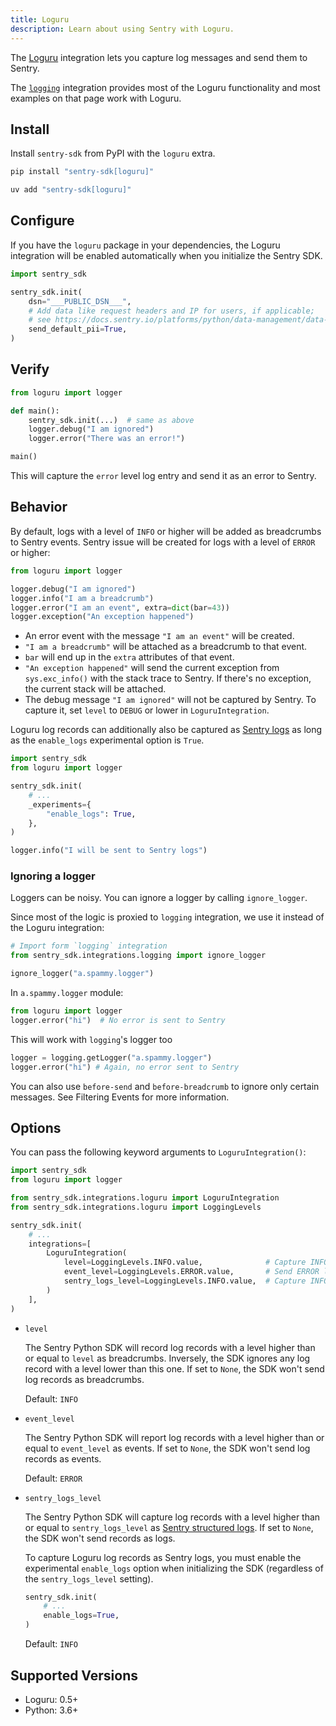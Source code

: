 ```yaml
---
title: Loguru
description: Learn about using Sentry with Loguru.
---
```


The [Loguru](https://github.com/Delgan/loguru#readme) integration lets you capture log messages and send them to Sentry.

The [`logging`](/platforms/python/integrations/logging) integration provides most of the Loguru functionality and most examples on that page work with Loguru.

## Install

Install `sentry-sdk` from PyPI with the `loguru` extra.

```bash {tabTitle:pip}
pip install "sentry-sdk[loguru]"
```

```bash {tabTitle:uv}
uv add "sentry-sdk[loguru]"
```

## Configure

If you have the `loguru` package in your dependencies, the Loguru integration will be enabled automatically when you initialize the Sentry SDK.

```python
import sentry_sdk

sentry_sdk.init(
    dsn="___PUBLIC_DSN___",
    # Add data like request headers and IP for users, if applicable;
    # see https://docs.sentry.io/platforms/python/data-management/data-collected/ for more info
    send_default_pii=True,
)
```

## Verify

```python
from loguru import logger

def main():
    sentry_sdk.init(...)  # same as above
    logger.debug("I am ignored")
    logger.error("There was an error!")

main()
```

This will capture the `error` level log entry and send it as an error to Sentry.

## Behavior

By default, logs with a level of `INFO` or higher will be added as breadcrumbs to Sentry events. Sentry issue will be created for logs with a level of `ERROR` or higher:

```python
from loguru import logger

logger.debug("I am ignored")
logger.info("I am a breadcrumb")
logger.error("I am an event", extra=dict(bar=43))
logger.exception("An exception happened")
```

- An error event with the message `"I am an event"` will be created.
- `"I am a breadcrumb"` will be attached as a breadcrumb to that event.
- `bar` will end up in the `extra` attributes of that event.
- `"An exception happened"` will send the current exception from `sys.exc_info()` with the stack trace to Sentry. If there's no exception, the current stack will be attached.
- The debug message `"I am ignored"` will not be captured by Sentry. To capture it, set `level` to `DEBUG` or lower in `LoguruIntegration`.

Loguru log records can additionally also be captured as [Sentry logs](/platforms/python/logs/) as long as the `enable_logs` experimental option is `True`.

```python
import sentry_sdk
from loguru import logger

sentry_sdk.init(
    # ...
    _experiments={
        "enable_logs": True,
    },
)

logger.info("I will be sent to Sentry logs")
```

### Ignoring a logger

Loggers can be noisy. You can ignore a logger by calling `ignore_logger`.

Since most of the logic is proxied to `logging` integration, we use it instead of the Loguru integration:

```python
# Import form `logging` integration
from sentry_sdk.integrations.logging import ignore_logger

ignore_logger("a.spammy.logger")
```

In `a.spammy.logger` module:

```python
from loguru import logger
logger.error("hi")  # No error is sent to Sentry
```

This will work with `logging`'s logger too

```python
logger = logging.getLogger("a.spammy.logger")
logger.error("hi") # Again, no error sent to Sentry
```

You can also use `before-send` and `before-breadcrumb` to ignore only certain messages. See <PlatformLink to="/configuration/filtering/">Filtering Events</PlatformLink> for more information.

## Options

You can pass the following keyword arguments to `LoguruIntegration()`:

```python
import sentry_sdk
from loguru import logger

from sentry_sdk.integrations.loguru import LoguruIntegration
from sentry_sdk.integrations.loguru import LoggingLevels

sentry_sdk.init(
    # ...
    integrations=[
        LoguruIntegration(
            level=LoggingLevels.INFO.value,              # Capture INFO and above as breadcrumbs
            event_level=LoggingLevels.ERROR.value,       # Send ERROR logs as events
            sentry_logs_level=LoggingLevels.INFO.value,  # Capture INFO and above as logs
        )
    ],
)
```

- `level`

  The Sentry Python SDK will record log records with a level higher than or equal to `level` as breadcrumbs. Inversely, the SDK ignores any log record with a level lower than this one. If set to `None`, the SDK won't send log records as breadcrumbs.

  Default: `INFO`

- `event_level`

  The Sentry Python SDK will report log records with a level higher than or equal to `event_level` as events. If set to `None`, the SDK won't send log records as events.

  Default: `ERROR`

- `sentry_logs_level`

  The Sentry Python SDK will capture log records with a level higher than or equal to `sentry_logs_level` as [Sentry structured logs](/platforms/python/logs/). If set to `None`, the SDK won't send records as logs.

  To capture Loguru log records as Sentry logs, you must enable the experimental `enable_logs` option when initializing the SDK (regardless of the `sentry_logs_level` setting).

  ```python
  sentry_sdk.init(
      # ...
      enable_logs=True,
  )
  ```

  Default: `INFO`

## Supported Versions

- Loguru: 0.5+
- Python: 3.6+

<Include name="python-use-older-sdk-for-legacy-support.mdx" />
